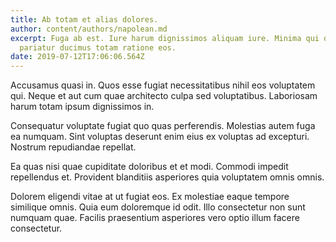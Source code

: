 ```yaml
---
title: Ab totam et alias dolores.
author: content/authors/napolean.md
excerpt: Fuga ab est. Iure harum dignissimos aliquam iure. Minima qui doloremque
  pariatur ducimus totam ratione eos.
date: 2019-07-12T17:06:06.564Z
---
```

Accusamus quasi in. Quos esse fugiat necessitatibus nihil eos voluptatem qui. Neque et aut cum quae architecto culpa sed voluptatibus. Laboriosam harum totam ipsum dignissimos in.
 Consequatur voluptate fugiat quo quas perferendis. Molestias autem fuga ea numquam. Sint voluptas deserunt enim eius ex voluptas ad excepturi. Nostrum repudiandae repellat.
 Ea quas nisi quae cupiditate doloribus et et modi. Commodi impedit repellendus et. Provident blanditiis asperiores quia voluptatem omnis omnis.
 Dolorem eligendi vitae at ut fugiat eos. Ex molestiae eaque tempore similique omnis. Quia eum doloremque id odit. Illo consectetur non sunt numquam quae. Facilis praesentium asperiores vero optio illum facere consectetur.